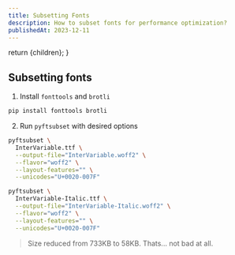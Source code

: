 ```yaml
---
title: Subsetting Fonts
description: How to subset fonts for performance optimization?
publishedAt: 2023-12-11
---
```




  return <ContentLayout metadata={metadata}>{children}</ContentLayout>;
}

## Subsetting fonts

1. Install `fonttools` and `brotli`

```sh
pip install fonttools brotli
```

2. Run `pyftsubset` with desired options

```sh
pyftsubset \
  InterVariable.ttf \
  --output-file="InterVariable.woff2" \
  --flavor="woff2" \
  --layout-features="" \
  --unicodes="U+0020-007F"
```

```sh
pyftsubset \
  InterVariable-Italic.ttf \
  --output-file="InterVariable-Italic.woff2" \
  --flavor="woff2" \
  --layout-features="" \
  --unicodes="U+0020-007F"
```

> Size reduced from 733KB to 58KB. Thats... not bad at all.
